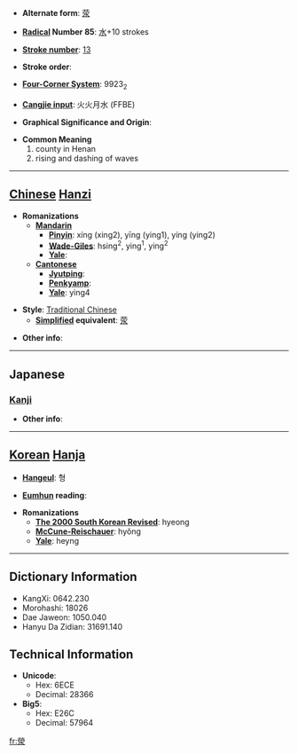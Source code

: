 * '''Alternate form''': [[荥]]

* '''[[Wiktionary:Chinese radical index| Radical]] Number 85''': [[Wiktionary:Chinese radical index 水|水]]+10 strokes

* '''[[Wiktionary:Chinese total strokes index|Stroke number]]''': [[Wiktionary:Chinese total strokes index 13|13]]

* '''Stroke order''': 

* '''[[Wiktionary:Chinese four corner index|Four-Corner System]]''': 9923<sub>2</sub>

* '''[[Wiktionary:Chinese Cangjie index|Cangjie input]]''': 火火月水 (FFBE)

* '''Graphical Significance and Origin''': 

* '''Common Meaning'''
*#county in Henan
*# rising and dashing of waves


----

== [[Chinese]] [[Hanzi]] ==

* '''Romanizations'''
** '''[[Mandarin]]'''
*** '''[[Pinyin]]''': xíng (xing2), yīng (ying1), yíng (ying2)
*** '''[[Wade-Giles]]''': hsing<sup>2</sup>, ying<sup>1</sup>, ying<sup>2</sup>
*** '''[[Yale]]''': 
** '''[[Cantonese]]'''
*** '''[[Jyutping]]''':
*** '''[[Penkyamp]]''': 
*** '''[[Yale]]''': ying4

* '''Style''': [[Traditional Chinese]] 
** '''[[Simplified Chinese|Simplified]] equivalent''': [[荥]]

* '''Other info''': 

----

==Japanese==
===[[Kanji]]===
{{kanji|on readings=[[けい]] (kei), [[ぎょう]] (gyō), [[えい]] (ei)
|kun readings=[[ちよろちよろ]] (chiyorochiyoro)
}}

* '''Other info''':  

----

== [[Korean]] [[Hanja]] ==

* '''[[Hangeul]]''': 형

* '''[[Eumhun]] reading''': 

* '''Romanizations'''
** '''[[The 2000 South Korean Revised Romanization|The 2000 South Korean Revised]]''': hyeong
** '''[[McCune-Reischauer]]''': hyŏng
** '''[[Yale]]''': heyng

----

== Dictionary Information ==

* KangXi: 0642.230
* Morohashi: 18026
* Dae Jaweon: 1050.040
* Hanyu Da Zidian: 31691.140

== Technical Information ==

* '''Unicode''':
** Hex: 6ECE
** Decimal: 28366
* '''Big5''':
** Hex: E26C
** Decimal: 57964

[[fr:滎]]